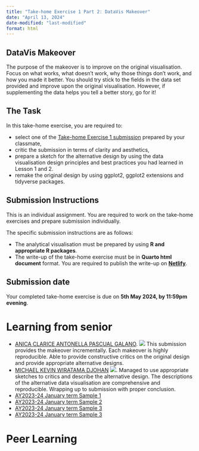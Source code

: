 ```yaml
---
title: "Take-home Exercise 1 Part 2: DataVis Makeover"
date: "April 13, 2024"
date-modified: "last-modified"
format: html
---
```


::: callout-important
## DataVis Makeover

The purpose of the makeover is to improve on the original visualisation. Focus on what works, what doesn’t work, why those things don’t work, and how you made it better. You should try stick to the fields in the data set provided and improve upon the original visualisation. However, if supplementing the data helps you tell a better story, go for it!
:::

## The Task

In this take-home exercise, you are required to:

-   select one of the [Take-home Exercise 1 submission](https://isss608-ay2023-24apr.netlify.app/take-home_ex/th_ex01#peer-learning) prepared by your classmate,
-   critic the submission in terms of clarity and aesthetics,
-   prepare a sketch for the alternative design by using the data visualisation design principles and best practices you had learned in Lesson 1 and 2.
-   remake the original design by using ggplot2, ggplot2 extensions and tidyverse packages.

## Submission Instructions

This is an individual assignment. You are required to work on the take-home exercises and prepare submission individually.

The specific submission instructions are as follows:

-   The analytical visualisation must be prepared by using **R and appropriate R packages**.
-   The write-up of the take-home exercise must be in **Quarto html document** format. You are required to publish the write-up on [**Netlify**](https://www.netlify.com/).

## Submission date

Your completed take-home exercise is due on **5th May 2024, by 11:59pm evening**.

# Learning from senior

-   [ANICA CLARICE ANTONELLA PASCUAL GALANO](https://acapvisualano.netlify.app/take-home_ex/take-home_ex2/take-home_ex2). ![](img/thumbup1.jpg) This submission provides the makeover incrementally. Each makeover is highly reproducible. Able to provide constructive critics on the original design and provide appropriate alternative designs.
-   [MICHAEL KEVIN WIRATAMA DJOHAN](https://isss608-michaeldj.netlify.app/take-home_ex/take-home_ex02/take-home_ex02) ![](img/thumbup1.jpg). Managed to use appropriate sketches to critics and describe the alternative design. The descriptions of the alternative data visualisation are comprehensive and reproducible. Wrapping up to submission with proper conclusion.
-   [AY2023-24 January term Sample 1](https://akalestale.netlify.app/take-home_ex/take-home_ex02/take-home_ex02)
-   [AY2023-24 January term Sample 2](https://janettoaisss608.netlify.app/take-home_ex/take-home_ex02/take-home_ex02)
-   [AY2023-24 January term Sample 3](https://isss608-24jan-jiayili.netlify.app/take-home_ex/take-home_ex02/take-home_ex02)
-   [AY2023-24 January term Sample 3](https://iss608-vaa-victorianeo.netlify.app/take-home_ex/take-home_ex02/take-home_ex02)

# Peer Learning


